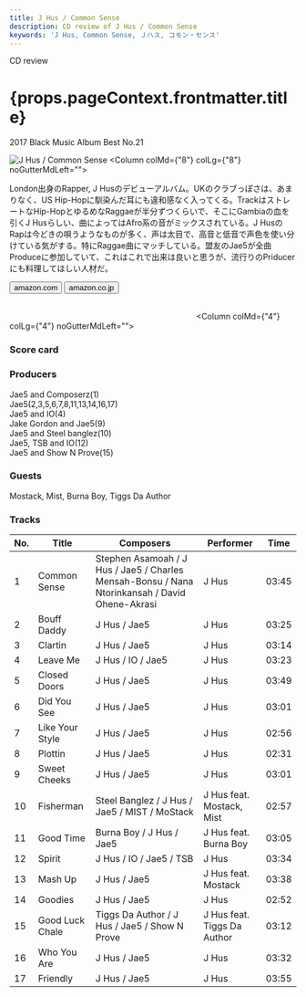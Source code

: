 ```yaml
---
title: J Hus / Common Sense
description: CD review of J Hus / Common Sense
keywords: 'J Hus, Common Sense, Ｊハス, コモン・センス'
---
```




<p className="largeP">CD review</p>
<h1 className="h1--no--margin">{props.pageContext.frontmatter.title}</h1>
<p className="largeP"><Link to="/best50/2017/">2017 Black Music Album Best No.21</Link></p>

<Row  className="image-card-group">
	<Column colMd={"4"} colLg={"4"} noGutterMdLeft="">
       <ImageCard>

![J Hus / Common Sense](../../images/cd/jhus1L.jpg) 
</ImageCard>
	</Column>
	<Column colMd={"8"} colLg={"8"} noGutterMdLeft="">
	<p>
	London出身のRapper, J Husのデビューアルバム。UKのクラブっぽさは、あまりなく、US Hip-Hopに馴染んだ耳にも違和感なく入ってくる。TrackはストレートなHip-HopとゆるめなRaggaeが半分ずつくらいで、そこにGambiaの血を引くJ Husらしい、曲によってはAfro系の音がミックスされている。J HusのRapは今どきの唄うようなものが多く、声は太目で、高音と低音で声色を使い分けている気がする。特にRaggae曲にマッチしている。盟友のJae5が全曲Produceに参加していて、これはこれで出来は良いと思うが、流行りのPriducerにも料理してほしい人材だ。
	</p>
	<div>
	  <Button href="https://amzn.to/2WAxTvC" kind="primary" size="small" renderIcon={ArrowUpRight24}>
      amazon.com
      </Button>
      <Button href="https://amzn.to/2WFler0" kind="secondary" size="small" renderIcon={ArrowUpRight24}>
      amazon.co.jp
      </Button>
	</div>
	<a href="https://geo.music.apple.com/jp/album/common-sense/1220093029?mt=1&app=music&ls=1&at=11lcug" style="display:inline-block;overflow:hidden;background:url(https://linkmaker.itunes.apple.com/ja-jp/lockup.svg?releaseDate=2017-05-12&kind=album&bubble=apple_music&style=mono-black) no-repeat;width:180px;height:45px;"></a>
	<a href="https://geo.music.apple.com/jp/album/common-sense/1220093029?app=itunes&at=11lcug" style="display:inline-block;overflow:hidden;background:url(https://linkmaker.itunes.apple.com/ja-jp/badge-lrg.svg?releaseDate=2017-05-12T00:00:00Z&kind=album&bubble=itunes_music) no-repeat;width:140px;height:45px;"></a>
	</Column>
</Row>
<Row >
	<Column colMd={"4"} colLg={"4"} noGutterMdLeft="">
<div>
    <h3>Score card</h3>
	<SliderJS1 value="4" />
    <SliderJS2 value="2" />
	<SliderJS3 value="1" />
    <SliderJS4 value="8" />
</div>
</Column>
<Column colMd={"8"} colLg={"8"} noGutterMdLeft="">
<div>
<h3>Producers</h3>
<p>
Jae5 and Composerz(1)
<br/>Jae5(2,3,5,6,7,8,11,13,14,16,17)
<br/>Jae5 and IO(4)
<br/>Jake Gordon and Jae5(9)
<br/>Jae5 and Steel banglez(10)
<br/>Jae5, TSB and IO(12)
<br/>Jae5 and Show N Prove(15)
</p>
<h3>Guests</h3>
<p>
Mostack, Mist, Burna Boy, Tiggs Da Author
</p>
</div>
</Column>
</Row>

<h3>Tracks</h3>

| No. |	 Title          |	 Composers                                                                                   |	 Performer                 | Time  |
| --- |	--------------- | ---------------------------------------------------------------------------------------------- | --------------------------- | ----- |
| 1	  |	Common Sense   	| Stephen Asamoah / J Hus / Jae5 / Charles Mensah-Bonsu / Nana Ntorinkansah / David Ohene-Akrasi | J Hus                       | 03:45 |
| 2	  |	Bouff Daddy    	| J Hus / Jae5                                                                                   | J Hus                       | 03:25 |
| 3	  |	Clartin        	| J Hus / Jae5                                                                                   | J Hus                       | 03:14 |
| 4	  |	Leave Me       	| J Hus / IO / Jae5                                                                              | J Hus                       | 03:23 |
| 5	  |	Closed Doors   	| J Hus / Jae5                                                                                   | J Hus                       | 03:49 |
| 6	  |	Did You See    	| J Hus / Jae5                                                                                   | J Hus                       | 03:01 |
| 7	  |	Like Your Style	| J Hus / Jae5                                                                                   | J Hus                       | 02:56 |
| 8	  |	Plottin        	| J Hus / Jae5                                                                                   | J Hus                       | 02:31 |
| 9	  |	Sweet Cheeks   	| J Hus / Jae5                                                                                   | J Hus                       | 03:01 |
| 10  |	Fisherman      	| Steel Banglez / J Hus / Jae5 / MIST / MoStack                                                  | J Hus feat. Mostack, Mist   | 02:57 |
| 11  |	Good Time      	| Burna Boy / J Hus / Jae5                                                                       | J Hus feat. Burna Boy       | 03:05 |
| 12  |	Spirit         	| J Hus / IO / Jae5 / TSB                                                                        | J Hus                       | 03:34 |
| 13  |	Mash Up        	| J Hus / Jae5                                                                                   | J Hus feat. Mostack         | 03:38 |
| 14  |	Goodies        	| J Hus / Jae5                                                                                   | J Hus                       | 02:52 |
| 15  |	Good Luck Chale	| Tiggs Da Author / J Hus / Jae5 / Show N Prove                                                  | J Hus feat. Tiggs Da Author | 03:12 |
| 16  |	Who You Are    	| J Hus / Jae5                                                                                   | J Hus                       | 03:32 |
| 17  |	Friendly       	| J Hus / Jae5                                                                                   | J Hus                       | 03:55 |
